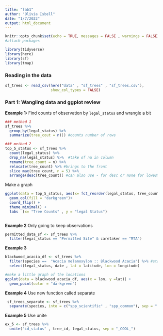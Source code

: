 ```yaml
---
title: "lab1"
author: "Olivia Isbell"
date: "1/7/2022"
output: html_document
---
```


```r
knitr::opts_chunk$set(echo = TRUE, messages = FALSE , warnings = FALSE)
#attach packages 

library(tidyverse)
library(here)
library(sf)
library(tmap)
```

### Reading in the data 
```r
sf_trees <- read_csv(here("data" , "sf_trees" , "sf_trees.csv"), 
                     show_col_types = FALSE)

```


### Part 1: Wangling data and ggplot review 

**Example 1:** Find counts of observation by `legal_status` and wrangle a bit  
```r
### method 1 
sf_trees %>% 
  group_by(legal_status) %>% 
  summarize(tree_cout = n()) #counts number of rows 

### method 2 
top_5_status <- sf_trees %>% 
  count(legal_status) %>% 
  drop_na(legal_status) %>%  #take of na in column
  rename(tree_count = n) %>%  
  relocate(tree_count) %>% #brings to the front 
  slice_max(tree_count, n = 5) %>% 
  arrange(desc(tree_count)) #can also use - for desc or none for lowest to highest
```

Make a graph 
```r
ggplot(data = top_5_status, aes(x= fct_reorder(legal_status, tree_count), y = tree_count)) +
  geom_col(fill = "darkgreen")+ 
  coord_flip() + 
  theme_minimal() + 
  labs  (x= "Tree Counts" , y = "legal Status")
  
```
**Example 2** Only going to keep observations 

```r
permitted_data_sf <- sf_trees %>% 
  filter(legal_status == "Permitted Site" & caretaker == "MTA")
```

**Example 3**

```r
blackwood_acacia_df <- sf_trees %>% 
  filter(species ==  "Acacia melanoxylon :: Blackwood Acacia") %>% #str_detect did not work for me :()
  select(legal_status, date , lat = latitude, lon = longitude)

#make a little graph of the locations 
ggplot(data = blackwood_acacia_df, aes(x = lon, y =lat)) + 
  geom_point(color = "darkgreen")

```
**Example 4** Use new function called separate 
```r
 sf_trees_separate <- sf_trees %>% 
  separate(species, into = c("spp_scientific" , "spp_common"), sep = "::")

```

**Example 5** Use unite 
```r
ex_5 <- sf_trees %>% 
  unite("id_status" , tree_id, legal_status, sep = "_COOL_")

```

